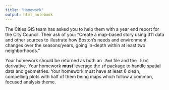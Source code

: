 ```yaml
---
title: "Homework"
output: html_notebook
---
```


The Cities GIS team has asked you to help them with a year end report for the City Council. Their ask of you: "Create a map-based story using 311 data and other sources to illustrate how Boston's needs and environment changes over the seasons/years, going in-depth within at least two neighborhoods."

Your homework should be returned as both an `.Rmd` file and the `.html` derivative. Your homework **must** leverage the `sf` package to handle spatial data and geometries. Your homework must have at least 6 clean, compelling plots with half of them being maps which follow a common, focused analysis theme. 